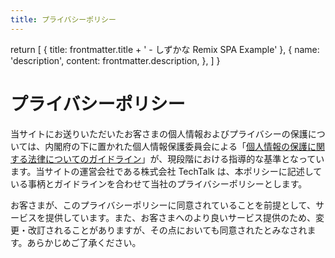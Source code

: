 ```yaml
---
title: プライバシーポリシー
---
```


  return [
    { title: frontmatter.title + ' - しずかな Remix SPA Example' },
    {
      name: 'description',
      content: frontmatter.description,
    },
  ]
}

# プライバシーポリシー

当サイトにお送りいただいたお客さまの個人情報およびプライバシーの保護については、内閣府の下に置かれた個人情報保護委員会による「[個人情報の保護に関する法律についてのガイドライン](https://www.ppc.go.jp/personalinfo/legal/guidelines_tsusoku/)」が、現段階における指導的な基準となっています。当サイトの運営会社である株式会社 TechTalk は、本ポリシーに記述している事柄とガイドラインを合わせて当社のプライバシーポリシーとします。

お客さまが、このプライバシーポリシーに同意されていることを前提として、サービスを提供しています。また、お客さまへのより良いサービス提供のため、変更・改訂されることがありますが、その点においても同意されたとみなされます。あらかじめご了承ください。
